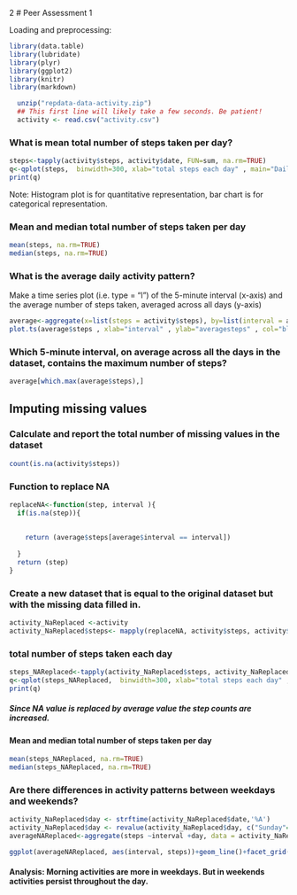 2
# Peer Assessment 1


Loading and preprocessing:
```r
library(data.table)
library(lubridate)  
library(plyr)
library(ggplot2)
library(knitr)
library(markdown)
```

```r
  
  unzip("repdata-data-activity.zip")
  ## This first line will likely take a few seconds. Be patient!
  activity <- read.csv("activity.csv")


```

### What is mean total number of steps taken per day?


```r
steps<-tapply(activity$steps, activity$date, FUN=sum, na.rm=TRUE)
q<-qplot(steps,  binwidth=300, xlab="total steps each day" , main="Daily activity steps")
print(q)
```

Note: Histogram plot is for quantitative representation, bar chart is for categorical representation.

### Mean and median total number of steps taken per day

```r
mean(steps, na.rm=TRUE)
median(steps, na.rm=TRUE)

```
### What is the average daily activity pattern?
  Make a time series plot (i.e. type = "l") of the 5-minute interval (x-axis) 
  and the average number of steps taken, averaged across all days (y-axis)

```r
average<-aggregate(x=list(steps = activity$steps), by=list(interval = activity$interval), FUN=mean, na.rm=TRUE)
plot.ts(average$steps , xlab="interval" , ylab="averagesteps" , col="blue")


```

### Which 5-minute interval, on average across all the days in the dataset, contains the maximum number of steps?

```r
average[which.max(average$steps),]

```

## Imputing missing values

### Calculate and report the total number of missing values in the dataset 
```r
count(is.na(activity$steps))

```
### Function to replace NA
```r
replaceNA<-function(step, interval ){
  if(is.na(step)){
    
    
    return (average$steps[average$interval == interval])
    
  }
  return (step)
}
```

### Create a new dataset that is equal to the original dataset but with the missing data filled in.
```r
activity_NaReplaced <-activity
activity_NaReplaced$steps<- mapply(replaceNA, activity$steps, activity$interval  )
```
### total number of steps taken each day
```r
steps_NAReplaced<-tapply(activity_NaReplaced$steps, activity_NaReplaced$date, FUN=sum, na.rm=TRUE)
q<-qplot(steps_NAReplaced,  binwidth=300, xlab="total steps each day" , main="Daily activity steps NA replaced")
print(q)
```
##### Since NA value is replaced by average value the step counts are increased.

#### Mean and median total number of steps taken per day
```r
mean(steps_NAReplaced, na.rm=TRUE)
median(steps_NAReplaced, na.rm=TRUE)

```
### Are there differences in activity patterns between weekdays and weekends?

```r
activity_NaReplaced$day <- strftime(activity_NaReplaced$date,'%A')
activity_NaReplaced$day <- revalue(activity_NaReplaced$day, c("Sunday"="Weekend", "Monday"="Weekday" , "Tuesday" = "Weekday",  "Wednesday"="Weekday" , "Thursday"="Weekday" , "Friday"="Weekday" , "Saturday"="Weekend" ))
averageNAReplaced<-aggregate(steps ~interval +day, data = activity_NaReplaced ,mean)

ggplot(averageNAReplaced, aes(interval, steps))+geom_line()+facet_grid(day ~.)+xlab("Interval")+ylab("Steps")


```

#### Analysis: Morning activities are more in weekdays. But in weekends activities persist throughout the day.



